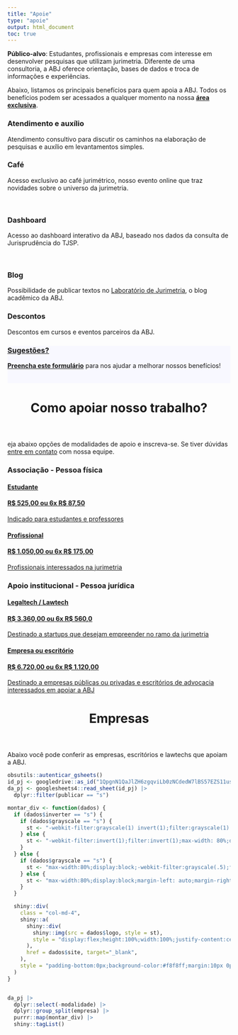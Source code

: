 ```yaml
---
title: "Apoie"
type: "apoie"
output: html_document
toc: true
---
```


**Público-alvo**: Estudantes, profissionais e empresas com interesse em desenvolver pesquisas que utilizam jurimetria. Diferente de uma consultoria, a ABJ oferece orientação, bases de dados e troca de informações e experiências.

Abaixo, listamos os principais benefícios para quem apoia a ABJ. Todos os benefícios podem ser acessados a qualquer momento na nossa [**área exclusiva**](https://abjur.shinyapps.io/associados).

<div id="contact">

<!--linha 1-->
<div class="row contact-info">

<div class="col-md-4"><div>
<i class="fas fa-comment-dots"></i>
<h3>Atendimento e auxílio</h3>
<p>Atendimento consultivo para discutir os caminhos na elaboração de pesquisas e auxílio em levantamentos simples.</p>
</div></div>

<div class="col-md-4"><div>
<i class="fas fa-coffee"></i>
<h3>Café</h3>
<p>Acesso exclusivo ao café jurimétrico, nosso evento online que traz novidades sobre o universo da jurimetria.</p>
</div></div>

<div class="col-md-4"><div>
<i class="fas fa-chart-area"></i>   
<h3>Dashboard</h3>
<p>Acesso ao dashboard interativo da ABJ, baseado nos dados da consulta de Jurisprudência do TJSP.</p>
</div></div>

</div>

<br/>

<!--linha 2-->
<div class="row contact-info">

<div class="col-md-4"><div>
<i class="fas fa-flask"></i>
<h3>Blog</h3>
<p>Possibilidade de publicar textos no <a href="https://lab.abj.org.br" target="_blank">Laboratório de Jurimetria</a>, o blog acadêmico da ABJ.</p>
</div></div>

<div class="col-md-4"><div>
<i class="fas fa-percent"></i>
<h3>Descontos</h3>
<p>Descontos em cursos e eventos parceiros da ABJ.</p>
</div></div>

<a href="https://docs.google.com/forms/d/e/1FAIpQLSdymc2juV7SKG7_ZBKPGn7lmFDvno-Nd4dxb9NVpenP8Siovw/viewform"><div class="col-md-4" style="background: #f8f8ff" target="_blank"><div>
<i class="fas fa-question"></i>
<h3>Sugestões?</h3>
<p><a href="https://docs.google.com/forms/d/e/1FAIpQLSdymc2juV7SKG7_ZBKPGn7lmFDvno-Nd4dxb9NVpenP8Siovw/viewform" target="_blank"><strong>Preencha este formulário</strong></a> para nos ajudar a melhorar nossos benefícios!</p></a>

</div>

<br/>
<!--linha 3-->


</div>

<!--fim da linha-->
</div>

<!--botoes de associados --->

<header class="section-header">
<h1>Como apoiar nosso trabalho?</h1>
</header>

eja abaixo opções de modalidades de apoio e inscreva-se. Se tiver dúvidas <a href="/contato">entre em contato</a> com nossa equipe.

<h3>Associação - Pessoa física</h3>

<div class="row associe-se">

<div class="col-md-6">
<a href="https://app.associatec.com.br/AreaAssociados/Abj?returnUrl=https://app.associatec.com.br/AreaAssociados/MinhaConta/CadastroAssociadoPF?idTipoAssociado=2380" target="_blank"><div>
<i class="fas fa-graduation-cap"></i>
<h4>Estudante</h3>
<h4>R\$ 525,00 ou 6x R\$ 87,50 </h3>
<p>Indicado para estudantes e professores</p>
</div></a></div>

<div class="col-md-6">
<a href="https://app.associatec.com.br/AreaAssociados/Abj?returnUrl=https://app.associatec.com.br/AreaAssociados/MinhaConta/CadastroAssociadoPF?idTipoAssociado=2379" target="_blank"><div>
<i class="fas fa-user-tie"></i>
<h4>Profissional</h4>
<h4>R\$ 1.050,00 ou 6x R\$ 175,00 </h4>
<p>Profissionais interessados na jurimetria</p>
</div></a></div> 

</div>


<h3>Apoio institucional - Pessoa jurídica</h3>

<div class="row associe-se">
<div class="col-md-6">
<a href="https://app.associatec.com.br/AreaAssociados/Abj?returnUrl=https://app.associatec.com.br/AreaAssociados/MinhaConta/CadastroAssociadoPJ?idTipoAssociado=2382" target="_blank"><div>
<i class="fas fa-home"></i>
<h4>Legaltech / Lawtech</h4>
<h4>R\$ 3.360,00 ou 6x R\$ 560,0 </h4>
<p>Destinado a startups que desejam empreender no ramo da jurimetria</p>
</div></a>
</div>
<div class="col-md-6">
<a href="https://app.associatec.com.br/AreaAssociados/Abj?returnUrl=https://app.associatec.com.br/AreaAssociados/MinhaConta/CadastroAssociadoPJ?idTipoAssociado=2381" target="_blank"><div>
<i class="fas fa-building"></i>
<h4>Empresa ou escritório</h4>
<h4>R\$ 6.720,00 ou 6x R\$ 1.120,00</h4>
<p>Destinado a empresas públicas ou privadas e escritórios de advocacia interessados em apoiar a ABJ</p>
</div></a>
</div>
</div>


<header class="section-header">
<h1 id="faq">Empresas</h1>
</header>

Abaixo você pode conferir as empresas, escritórios e lawtechs que apoiam a ABJ.

<div class="row" style="align:center;">

```r

obsutils::autenticar_gsheets()
id_pj <- googledrive::as_id("1QpgnN1QaJlZH6zgqviLb0zNCdedW7lBS57EZS11uspg")
da_pj <- googlesheets4::read_sheet(id_pj) |>
  dplyr::filter(publicar == "s")

montar_div <- function(dados) {
  if (dados$inverter == "s") {
    if (dados$grayscale == "s") {
      st <- "-webkit-filter:grayscale(1) invert(1);filter:grayscale(1) invert(1);max-width: 80%;display:block;"
    } else {
      st <- "-webkit-filter:invert(1);filter:invert(1);max-width: 80%;display:block;margin-left: auto;margin-right: auto;"
    }
  } else {
    if (dados$grayscale == "s") {
      st <- "max-width:80%;display:block;-webkit-filter:grayscale(.5);filter:grayscale(.5);position:absolute;"
    } else {
      st <- "max-width:80%;display:block;margin-left: auto;margin-right:auto;position:absoute;"
    }
  }

  shiny::div(
    class = "col-md-4",
    shiny::a(
      shiny::div(
        shiny::img(src = dados$logo, style = st), 
        style = "display:flex;height:100%;width:100%;justify-content:center;align-items: center;"
      ),
      href = dados$site, target="_blank",
    ), 
    style = "padding-bottom:0px;background-color:#f8f8ff;margin:10px 0px 0px 0px;min-height:200px;"
  )
}


da_pj |> 
  dplyr::select(-modalidade) |> 
  dplyr::group_split(empresa) |> 
  purrr::map(montar_div) |> 
  shiny::tagList()
```


</div>

